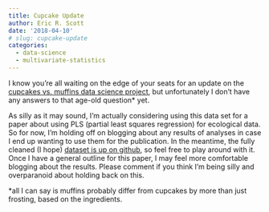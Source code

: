 ```yaml
---
title: Cupcake Update
author: Eric R. Scott
date: '2018-04-10'
# slug: cupcake-update
categories:
  - data-science
  - multivariate-statistics
---
```


I know you're all waiting on the edge of your seats for an update on the [cupcakes vs. muffins data science project](http://www.ericrscott.com/2018/03/05/cupcakes-vs-muffins/), but unfortunately I don't have any answers to that age-old question\* yet.

As silly as it may sound, I'm actually considering using this data set for a paper about using PLS (partial least squares regression) for ecological data.
So for now, I'm holding off on blogging about any results of analyses in case I end up wanting to use them for the publication.
In the meantime, the fully cleaned (I hope) [dataset is up on github](https://github.com/Aariq/cupcakes-vs-muffins), so feel free to play around with it.
Once I have a general outline for this paper, I may feel more comfortable blogging about the results.
Please comment if you think I'm being silly and overparanoid about holding back on this.

\*all I can say is muffins probably differ from cupcakes by more than just frosting, based on the ingredients.
